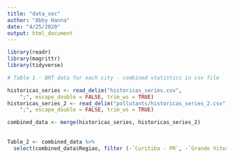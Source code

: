 ```yaml
---
title: "data_sec"
author: "Abby Hanna"
date: "4/25/2020"
output: html_document
---
```


```r
library(readr)
library(magrittr)
library(tidyverse)
```

```r
# Table 1 - BRT data for each city - combined statistics in csv file


```

```r

historicas_series <- read_delim("historicas_series.csv", 
    ";", escape_double = FALSE, trim_ws = TRUE)
historicas_series_2 <- read_delim("pollutants/historicas_series_2.csv", 
    ";", escape_double = FALSE, trim_ws = TRUE)

combined_data <- merge(historicas_series, historicas_series_2)
 
 
Table_2 <- combined_data %>%
  select(combined_data$Regiao, filter (-`Curitiba - PR`, -`Grande Vitoria - ES`, -`Rio de Janeiro - RJ`, -`Salvador - BA`))

```

